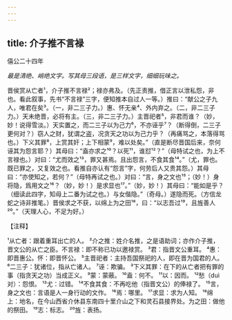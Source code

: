 ```yaml
---
---
---
```

title: 介子推不言禄
---



僖公二十四年

*最是清绝、峭绝文字。写其母三段语，是三样文字，细细玩味之。*

晋侯赏从亡者¹，介子推不言禄²；禄亦弗及。（先正责推，借正言以泄私怨，非也。看此叙事，先书“不言禄”三字，便知推本自过人一等。）推曰：“献公之子九人，唯君在矣³。（一，非二三子力。）惠、怀无亲⁴、外内弃之。（二，非二三子力。）天未绝晋，必将有主。（三，非二三子力。）主晋祀者⁵，非君而谁？（妙，妙！说得雪淡。）天实置之，而二三子以为己力⁶，不亦诬乎⁷？（断得倒，二三子更何对？）窃人之财，犹谓之盗，况贪天之功以为己力乎？（再痛骂之，本落得骂也。）下义其罪⁸，上赏其奸；上下相蒙⁹，难以处矣。”（直是断尽晋国后来，奈何诬其为怨言耶？）其母曰：“盍亦求之¹⁰？以死¹¹，谁怼¹²？”（母特试之也，为上不言禄也。）对曰：“尤而效之¹³，罪又甚焉。且出怨言，不食其食¹⁴。”（尤，罪也。既已罪之，又复效之也。看推自亦认有“怨言”字，何劳后人又贵其怨。）其母曰：“亦使知之，若何？”（母特再试之也。）对曰：“言，身之文也¹⁵；（妙！）身将隐，爲用文之¹⁶？（妙，妙！）是求显也¹⁷。”（妙，妙！）其母曰：“能如是乎？（细读此四字，知母上二番为试之也。）与女偕隐。”（奇母。）遂隐而死。（方信龙蛇之诗非推笔。）晋侯求之不获，以绵上为之田¹⁸，曰：“以志吾过¹⁹，且旌善人²⁰。”（天理人心，不足为好。）

【注释】

¹从亡者：跟着重耳出亡的人。
²介之推：姓介名推，之是语助词；亦作介子推，晋文公的从亡之臣。不言禄：即不称已功以邀禄赏。
³君：指晋文公重耳。
⁴惠：即晋惠公。怀：即晋怀公。
⁵主晋祀者：主持吾国祭祀的人，即在晋为国君的人。
⁶二三子：犹诸位，指从亡诸人。
⁷诬：欺骗。
³下义其罪：在下的从亡者把有罪的事（指贪天之功）当成正义。
⁹蒙：蒙蔽。
¹⁰盍：何不。
¹¹以：因而。
¹²愁（duì对）：怨恨。
¹³尤：过错。
¹⁴不食其食：不再吃他（指晋文公）的俸禄了。
¹⁵言，身之文也：言语是人一身行动的文作。
¹⁶焉：哪里。
¹⁷求显：求为人知。
¹⁸绵上：地名，在今山西省介休县东南四十里介山之下和灵石县接界处。为之田：做他的祭田。
¹⁹志：标志。
²⁰旌：表扬。